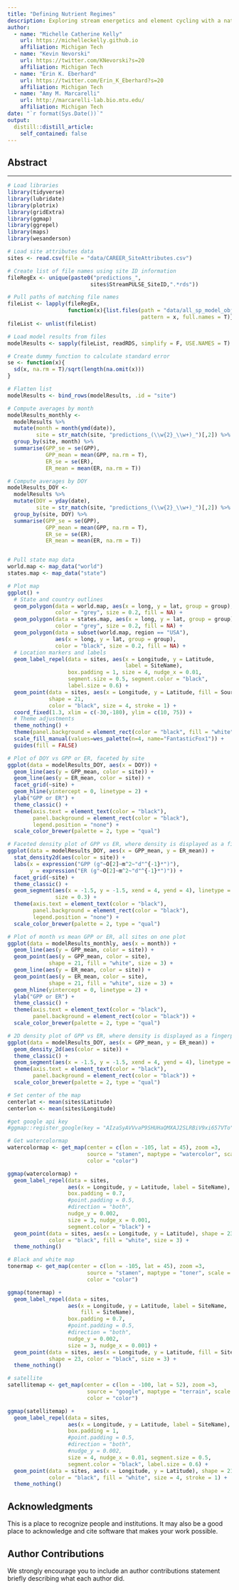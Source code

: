 ```yaml
---
title: "Defining Nutrient Regimes"
description: Exploring stream energetics and element cycling with a nationwide analysis of nitrogen fixation, denitrification, and ecosystem metabolism.
author: 
  - name: "Michelle Catherine Kelly"
    url: https://michelleckelly.github.io
    affiliation: Michigan Tech
  - name: "Kevin Nevorski"
    url: https://twitter.com/KNevorski?s=20
    affiliation: Michigan Tech
  - name: "Erin K. Eberhard"
    url: https://twitter.com/Erin_K_Eberhard?s=20
    affiliation: Michigan Tech
  - name: "Amy M. Marcarelli"
    url: http://marcarelli-lab.bio.mtu.edu/
    affiliation: Michigan Tech
date: "`r format(Sys.Date())`"
output:
  distill::distill_article:
    self_contained: false
---
```


## Abstract



-------

```r
# Load libraries
library(tidyverse)
library(lubridate)
library(plotrix)
library(gridExtra)
library(ggmap)
library(ggrepel)
library(maps)
library(wesanderson)
```

```r
# Load site attributes data
sites <- read.csv(file = "data/CAREER_SiteAttributes.csv")

# Create list of file names using site ID information
fileRegEx <- unique(paste0("predictions_",
                          sites$StreamPULSE_SiteID,".*rds"))

# Pull paths of matching file names
fileList <- lapply(fileRegEx, 
                   function(x){list.files(path = "data/all_sp_model_objects",
                                          pattern = x, full.names = T)})
fileList <- unlist(fileList)

# Load model results from files
modelResults <- sapply(fileList, readRDS, simplify = F, USE.NAMES = T)

# Create dummy function to calculate standard error
se <- function(x){
  sd(x, na.rm = T)/sqrt(length(na.omit(x)))
}

# Flatten list
modelResults <- bind_rows(modelResults, .id = "site")

# Compute averages by month
modelResults_monthly <-
  modelResults %>%
  mutate(month = month(ymd(date)),
         site = str_match(site, "predictions_(\\w{2}_\\w+)_")[,2]) %>%
  group_by(site, month) %>%
  summarise(GPP_se = se(GPP), 
            GPP_mean = mean(GPP, na.rm = T),
            ER_se = se(ER),
            ER_mean = mean(ER, na.rm = T))

# Compute averages by DOY
modelResults_DOY <-
  modelResults %>%
  mutate(DOY = yday(date),
         site = str_match(site, "predictions_(\\w{2}_\\w+)_")[,2]) %>%
  group_by(site, DOY) %>%
  summarise(GPP_se = se(GPP), 
            GPP_mean = mean(GPP, na.rm = T),
            ER_se = se(ER),
            ER_mean = mean(ER, na.rm = T))
```

```r
```

```r
# Pull state map data
world.map <- map_data("world")
states.map <- map_data("state")

# Plot map
ggplot() +
  # State and country outlines
  geom_polygon(data = world.map, aes(x = long, y = lat, group = group), 
               color = "grey", size = 0.2, fill = NA) +
  geom_polygon(data = states.map, aes(x = long, y = lat, group = group), 
               color = "grey", size = 0.2, fill = NA) +
  geom_polygon(data = subset(world.map, region == "USA"), 
               aes(x = long, y = lat, group = group), 
               color = "black", size = 0.2, fill = NA) +
  # Location markers and labels
  geom_label_repel(data = sites, aes(x = Longitude, y = Latitude, 
                                     label = SiteName), 
                   box.padding = 1, size = 4, nudge_x = 0.01, 
                   segment.size = 0.5, segment.color = "black", 
                   label.size = 0.6) +
  geom_point(data = sites, aes(x = Longitude, y = Latitude, fill = Source), 
             shape = 21, 
             color = "black", size = 4, stroke = 1) +
  coord_fixed(1.3, xlim = c(-30,-180), ylim = c(10, 75)) +
  # Theme adjustments
  theme_nothing() +
  theme(panel.background = element_rect(color = "black", fill = "white")) +
  scale_fill_manual(values=wes_palette(n=4, name="FantasticFox1")) +
  guides(fill = FALSE)
```


```r
# Plot of DOY vs GPP or ER, faceted by site
ggplot(data = modelResults_DOY, aes(x = DOY)) +
  geom_line(aes(y = GPP_mean, color = site)) +
  geom_line(aes(y = ER_mean, color = site)) +
  facet_grid(~site) +
  geom_hline(yintercept = 0, linetype = 2) +
  ylab("GPP or ER") +
  theme_classic() +
  theme(axis.text = element_text(color = "black"), 
        panel.background = element_rect(color = "black"),
        legend.position = "none") +
  scale_color_brewer(palette = 2, type = "qual")
```


```r
# Faceted density plot of GPP vs ER, where density is displayed as a fingerprint
ggplot(data = modelResults_DOY, aes(x = GPP_mean, y = ER_mean)) +
  stat_density2d(aes(color = site)) +
  labs(x = expression("GPP (g"~O[2]~m^2~"d"^{-1}*")"),
       y = expression("ER (g"~O[2]~m^2~"d"^{-1}*")")) +
  facet_grid(~site) +
  theme_classic() +
  geom_segment(aes(x = -1.5, y = -1.5, xend = 4, yend = 4), linetype = 2, 
               size = 0.3) +
  theme(axis.text = element_text(color = "black"), 
        panel.background = element_rect(color = "black"),
        legend.position = "none") +
  scale_color_brewer(palette = 2, type = "qual")
```


```r
# Plot of month vs mean GPP or ER, all sites on one plot
ggplot(data = modelResults_monthly, aes(x = month)) +
  geom_line(aes(y = GPP_mean, color = site)) +
  geom_point(aes(y = GPP_mean, color = site), 
             shape = 21, fill = "white", size = 3) +
  geom_line(aes(y = ER_mean, color = site)) +
  geom_point(aes(y = ER_mean, color = site), 
             shape = 21, fill = "white", size = 3) +
  geom_hline(yintercept = 0, linetype = 2) +
  ylab("GPP or ER") +
  theme_classic() +
  theme(axis.text = element_text(color = "black"), 
        panel.background = element_rect(color = "black")) +
  scale_color_brewer(palette = 2, type = "qual")
```

```r
# 2D density plot of GPP vs ER, where density is displayed as a fingerprint
ggplot(data = modelResults_DOY, aes(x = GPP_mean, y = ER_mean)) +
  geom_density_2d(aes(color = site)) +
  theme_classic() +
  geom_segment(aes(x = -1.5, y = -1.5, xend = 4, yend = 4), linetype = 2) +
  theme(axis.text = element_text(color = "black"), 
        panel.background = element_rect(color = "black")) +
  scale_color_brewer(palette = 2, type = "qual")
```


```r
# Set center of the map 
centerlat <- mean(sites$Latitude)
centerlon <- mean(sites$Longitude)

#get google api key
#ggmap::register_google(key = "AIzaSyAVVvaP9SHUHaQMXAJ2SLRBiV9xi657VTo")

# Get watercolormap
watercolormap <- get_map(center = c(lon = -105, lat = 45), zoom =3, 
                         source = "stamen", maptype = "watercolor", scale = 2, 
                         color = "color")

ggmap(watercolormap) +
  geom_label_repel(data = sites, 
                   aes(x = Longitude, y = Latitude, label = SiteName), 
                   box.padding = 0.7, 
                   #point.padding = 0.5, 
                   #direction = "both", 
                   nudge_y = 0.002,
                   size = 3, nudge_x = 0.001,
                   segment.color = "black") +
  geom_point(data = sites, aes(x = Longitude, y = Latitude), shape = 23, 
             color = "black", fill = "white", size = 3) +
  theme_nothing()

# Black and white map
tonermap <- get_map(center = c(lon = -105, lat = 45), zoom =3, 
                         source = "stamen", maptype = "toner", scale = 2, 
                         color = "color")

ggmap(tonermap) +
  geom_label_repel(data = sites, 
                   aes(x = Longitude, y = Latitude, label = SiteName,
                       fill = SiteName), 
                   box.padding = 0.7, 
                   #point.padding = 0.5, 
                   #direction = "both", 
                   nudge_y = 0.002,
                   size = 3, nudge_x = 0.001) +
  geom_point(data = sites, aes(x = Longitude, y = Latitude, fill = SiteName), 
             shape = 23, color = "black", size = 3) +
  theme_nothing()

# satellite
satellitemap <- get_map(center = c(lon = -100, lat = 52), zoom =3, 
                         source = "google", maptype = "terrain", scale = 2, 
                         color = "color")

ggmap(satellitemap) +
  geom_label_repel(data = sites, 
                   aes(x = Longitude, y = Latitude, label = SiteName), 
                   box.padding = 1, 
                   #point.padding = 0.5, 
                   #direction = "both", 
                   #nudge_y = 0.002,
                   size = 4, nudge_x = 0.01, segment.size = 0.5,
                   segment.color = "black", label.size = 0.6) +
  geom_point(data = sites, aes(x = Longitude, y = Latitude), shape = 21, 
             color = "black", fill = "white", size = 4, stroke = 1) +
  theme_nothing()
```

## Acknowledgments {.appendix}

This is a place to recognize people and institutions. It may also be a good place
to acknowledge and cite software that makes your work possible.

## Author Contributions {.appendix}

We strongly encourage you to include an author contributions statement briefly 
describing what each author did.
